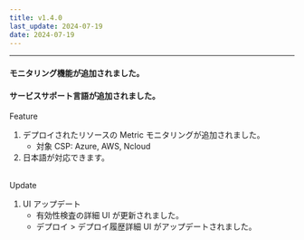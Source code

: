 ```yaml
---
title: v1.4.0
last_update: 2024-07-19
date: 2024-07-19
---
```



<hr />

#### モニタリング機能が追加されました。

#### サービスサポート言語が追加されました。

<div className={styles.releaseWrap} >
<div className={styles.tag} data-type="feature">
    Feature
</div>

1. デプロイされたリソースの Metric モニタリングが追加されました。
    - 対象 CSP: Azure, AWS, Ncloud
2. 日本語が対応できます。

</div>
<br/>

<div className={styles.releaseWrap} >
<div className={styles.tag} data-type="changed">
    Update
</div>

1. UI アップデート
    - 有効性検査の詳細 UI が更新されました。
    - デプロイ > デプロイ履歴詳細 UI がアップデートされました。

</div>
